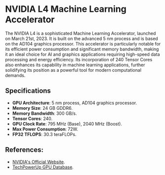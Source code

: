 # NVIDIA L4 Machine Learning Accelerator

The NVIDIA L4 is a sophisticated Machine Learning Accelerator, launched on March 21st, 2023. It is built on the advanced 5 nm process and is based on the AD104 graphics processor. This accelerator is particularly notable for its efficient power consumption and significant memory bandwidth, making it an ideal choice for AI and graphics applications requiring high-speed data processing and energy efficiency. Its incorporation of 240 Tensor Cores also enhances its capability in machine learning applications, further solidifying its position as a powerful tool for modern computational demands.

## Specifications

- **GPU Architecture**: 5 nm process, AD104 graphics processor.
- **Memory Size**: 24 GB GDDR6.
- **Memory Bandwidth**: 300 GB/s.
- **Tensor Cores**: 240.
- **GPU Clock Rate**: 795 MHz (Base), 2040 MHz (Boost).
- **Max Power Consumption**: 72W.
- **FP32 TFLOPS**: 30.3 teraFLOPs.

## References:

- [NVIDIA's Official Website](https://www.nvidia.com/en-us/data-center/l4/).
- [TechPowerUp GPU Database](https://www.techpowerup.com/gpu-specs/l4.c4091).
